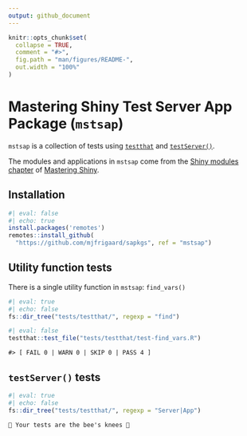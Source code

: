 ```yaml
---
output: github_document
---
```


<!-- README.md is generated from README.Rmd. Please edit that file -->

```r
knitr::opts_chunk$set(
  collapse = TRUE,
  comment = "#>",
  fig.path = "man/figures/README-",
  out.width = "100%"
)
```

# Mastering Shiny Test Server App Package (`mstsap`)

<!-- badges: start -->

<!-- badges: end -->

`mstsap` is a collection of tests using [`testthat`](https://testthat.r-lib.org/) and [`testServer()`](https://search.r-project.org/CRAN/refmans/shiny/html/testServer.html). 

The modules and applications in `mstsap` come from the [Shiny modules chapter](https://mastering-shiny.org/scaling-modules.html) of [Mastering Shiny](https://mastering-shiny.org/index.html).  

## Installation

```r
#| eval: false
#| echo: true
install.packages('remotes')
remotes::install_github(
  "https://github.com/mjfrigaard/sapkgs", ref = "mstsap")
```

## Utility function tests

There is a single utility function in `mstsap`: `find_vars()`

```r
#| eval: true
#| echo: false
fs::dir_tree("tests/testthat/", regexp = "find")
```

```r
#| eval: false
testthat::test_file("tests/testthat/test-find_vars.R")
```

```verbatim
#> [ FAIL 0 | WARN 0 | SKIP 0 | PASS 4 ]
```


## `testServer()` tests

```r
#| eval: true
#| echo: false
fs::dir_tree("tests/testthat/", regexp = "Server|App")
```

```verbatim
🐝 Your tests are the bee's knees 🐝
```
